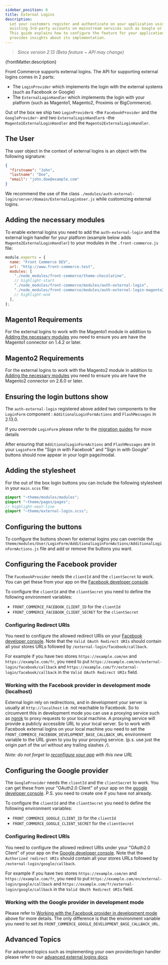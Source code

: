 ```yaml
---
sidebar_position: 6
title: External Logins
description:
  Let your customers register and authenticate on your application using their
  existing 3rd-party accounts on mainstream services such as Google or Facebook.
  This guide explains how to configure the feature for your application and
  provides insights about its implementation.
---
```


> _Since version 2.13 (Beta feature ~ API may change)_

<p>{frontMatter.description}</p>

Front Commerce supports external logins. The API for supporting external logins
comes in 2 parts:

- The `LoginProvider` which implements the login with the external systems (such
  as Facebook or Google)
- The `ExternalLoginHandler` which implements the login with your platform (such
  as Magento1, Magento2, Proximis or BigCommerce).

Out of the box we ship two `LoginProvider`s -the `FacebookProvider` and the
`GoogleProvider`- and two `ExternalLoginHandler`s -the
`Magento1ExternalLoginHandler` and the `Magento2ExternalLoginHandler`.

## The User

The user object in the context of external logins is an object with the
following signature:

```json
{
  "firstname": "John",
  "lastname": "Doe",
  "email": "john.doe@example.com"
}
```

We recommend the use of the class
`./modules/auth-external-login/server/domain/ExternalLoginUser.js` while
customizing external logins.

## Adding the necessary modules

To enable external logins you need to add the `auth-external-login` and the
external login handler for your platform (example below adds
`Magento2ExternalLoginHandler`) to your modules in the `.front-commerce.js`
file:

```js title="./front-commerce.js"
module.exports = {
  name: "Front Commerce DEV",
  url: "http://www.front-commerce.test",
  modules: [
    "./node_modules/front-commerce/theme-chocolatine",
    // highlight-start
    "./node_modules/front-commerce/modules/auth-external-login",
    "./node_modules/front-commerce/modules/auth-external-login-magento2",
    // highlight-end
  ],
};
```

## Magento1 Requirements

For the external logins to work with the Magento1 module in addition to
[Adding the necessary modules](#adding-the-necessary-modules) you need to ensure
you are have the Magento1 connector on 1.4.2 or later.

## Magento2 Requirements

For the external logins to work with the Magento2 module in addition to
[Adding the necessary modules](#adding-the-necessary-modules) you need to ensure
you are have the Magento2 connector on 2.6.0 or later.

## Ensuring the login buttons show

The `auth-external-login` registered above added two components to the
`LoginForm` component : `AdditionalLoginFormActions` and `FlashMessages` in
2.13.0.

If you overrode `LoginForm` please refer to the
[migration guides](/docs/appendices/migration-guides#login-form-update) for more
details

After ensuring that `AdditionalLoginFormActions` and `FlashMessages` are in your
`LoginForm` the "Sign in with Facebook" and "Sign in with Google" buttons should
now appear in your login page/modal.

## Adding the stylesheet

For the out of the box login buttons you can include the following stylesheet in
your `main.scss` file:

```scss
@import "~theme/modules/modules";
@import "~theme/pages/pages";
// highlight-next-line
@import "~theme/external-login.scss";
```

## Configuring the buttons

To configure the buttons shown for external logins you can override the
`theme/modules/User/LoginForm/AdditionalLoginFormActions/AdditionalLoginFormActions.js`
file and add or remove the buttons you want.

## Configuring the Facebook provider

The `FacebookProvider` needs the `clientId` and the `clientSecret` to work. You
can get these from your app on the
[Facebook developer console](https://developers.facebook.com/apps/).

To configure the `clientId` and the `clientSecret` you need to define the
following environment variables:

- `FRONT_COMMERCE_FACEBOOK_CLIENT_ID` for the `clientId`
- `FRONT_COMMERCE_FACEBOOK_CLIENT_SECRET` for the `clientSecret`

### Configuring Redirect URIs

You need to configure the allowed redirect URIs on your
[Facebook developer console](https://developers.facebook.com/apps/). Note that
the `Valid OAuth Redirect URIs` should contain all your stores URLs followed by
`/external-login/facebook/callback`.

For example if you have two stores `https://example.com/en` and
`https://example.com/fr`, you need to put
`https://example.com/en/external-login/facebook/callback` and
`https://example.com/fr/external-login/facebook/callback` in the
`Valid OAuth Redirect URIs` field.

### Working with the Facebook provider in development mode (localhost)

External login rely on redirections, and in development your server is usually at
`http://localhost` i.e. not reachable to Facebook. So to circumvent this in
development mode you can use a proxying service such as
[ngrok](https://ngrok.com/) to proxy requests to your local machine. A proxying
service will provide a publicly accessible URL to your local server. So to
work with Facebook external logins on your local machine you need to set the
`FRONT_COMMERCE_FACEBOOK_DEVELOPMENT_BASE_CALLBACK_URL` environment variable to
the URL given to you by your proxying service. (p.s. use just the origin part of
the url without any trailing slashes `/`).

_Note: do not forget to [reconfigure your app](#configuring-redirect-uris) with
this new URL_

## Configuring the Google provider

The `GoogleProvider` needs the `clientId` and the `clientSecret` to work. You
can get these from your "OAuth2.0 Client" of your app on the
[google developer console](https://console.developers.google.com/apis/credentials).
P.S. you need to create one if you have not already.

To configure the `clientId` and the `clientSecret` you need to define the
following environment variables:

- `FRONT_COMMERCE_GOOGLE_CLIENT_ID` for the `clientId`
- `FRONT_COMMERCE_GOOGLE_CLIENT_SECRET` for the `clientSecret`

### Configuring Redirect URIs

You need to configure the allowed redirect URIs under your "OAuth2.0 Client" of
your app on the
[Google developer console](https://console.developers.google.com/apis/credentials).
Note that the `Authorized redirect URIs` should contain all your stores URLs
followed by `/external-login/google/callback`.

For example if you have two stores `https://example.com/en` and
`https://example.com/fr`, you need to put
`https://example.com/en/external-login/google/callback` and
`https://example.com/fr/external-login/google/callback` in the
`Valid OAuth Redirect URIs` field.

### Working with the Google provider in development mode

Please refer to
[Working with the Facebook provider in development mode](#working-with-the-facebook-provider-in-development-mode-localhost)
above for more details. The only difference is that the environment variable you
need to set its `FRONT_COMMERCE_GOOGLE_DEVELOPMENT_BASE_CALLBACK_URL`.

## Advanced Topics

For advanced topics such as implementing your own provider/login handler please
refer to our
[advanced external logins docs](/docs/advanced/features/external-logins/advanced)
